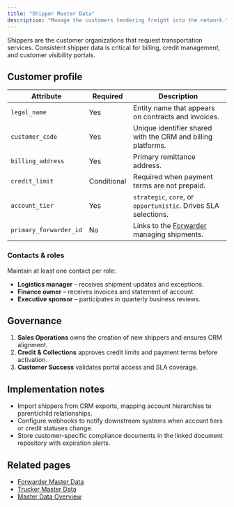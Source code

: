 ```yaml
---
title: "Shipper Master Data"
description: "Manage the customers tendering freight into the network."
---
```


Shippers are the customer organizations that request transportation services. Consistent shipper data is critical for
billing, credit management, and customer visibility portals.

## Customer profile

| Attribute | Required | Description |
| --- | --- | --- |
| `legal_name` | Yes | Entity name that appears on contracts and invoices. |
| `customer_code` | Yes | Unique identifier shared with the CRM and billing platforms. |
| `billing_address` | Yes | Primary remittance address. |
| `credit_limit` | Conditional | Required when payment terms are not prepaid. |
| `account_tier` | Yes | `strategic`, `core`, or `opportunistic`. Drives SLA selections. |
| `primary_forwarder_id` | No | Links to the [Forwarder](./forwarder) managing shipments. |

### Contacts & roles

Maintain at least one contact per role:

- **Logistics manager** – receives shipment updates and exceptions.
- **Finance owner** – receives invoices and statement of account.
- **Executive sponsor** – participates in quarterly business reviews.

## Governance

1. **Sales Operations** owns the creation of new shippers and ensures CRM alignment.
2. **Credit & Collections** approves credit limits and payment terms before activation.
3. **Customer Success** validates portal access and SLA coverage.

## Implementation notes

- Import shippers from CRM exports, mapping account hierarchies to parent/child relationships.
- Configure webhooks to notify downstream systems when account tiers or credit statuses change.
- Store customer-specific compliance documents in the linked document repository with expiration alerts.

## Related pages

- [Forwarder Master Data](./forwarder)
- [Trucker Master Data](./trucker)
- [Master Data Overview](./)
